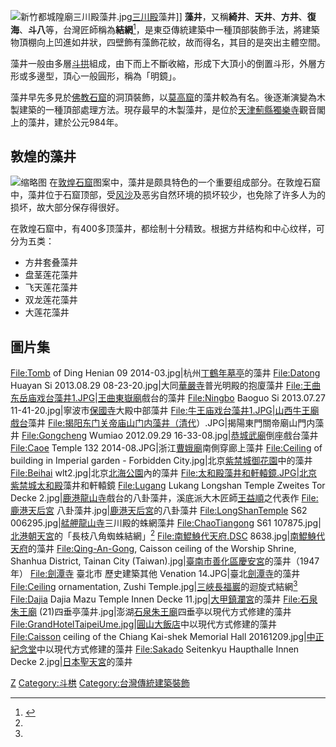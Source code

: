 [[File:新竹都城隍廟三川殿藻井.jpg|thumb]][[三川殿|三川殿]]藻井]]
'''藻井'''，又稱'''綺井'''、'''天井'''、'''方井'''、'''復海'''、'''斗八'''等，台灣匠師稱為'''結網'''<ref name=":0">{{Cite web|title=藻井|url=https://religion.moi.gov.tw/Knowledge/Content?ci=2&cid=123|access-date=2021-10-15|work=全國宗教知識網|publisher=中華民國內政部}}</ref>，是東亞傳統建築中一種頂部裝飾手法，將建築物頂棚向上凹進如井狀，四壁飾有藻飾花紋，故而得名，其目的是突出主體空間。

藻井一般由多層[[斗拱|斗拱]]組成，由下而上不斷收縮，形成下大頂小的倒置斗形，外層方形或多邊型，頂心一般圓形，稱為「明鏡」。

藻井早先多見於[[佛教|佛教]][[石窟|石窟]]的洞頂裝飾，以[[莫高窟|莫高窟]]的藻井較為有名。後逐漸演變為木製建築的一種頂部處理方法。現存最早的木製藻井，是位於[[天津|天津]][[薊縣|薊縣]][[独乐寺|獨樂寺]]觀音閣上的藻井，建於公元984年。

==敦煌的藻井==
[[File:Reproduced_Mural_of_220_cave,_Mogao_caves,_Dunhuang.jpg|缩略图]]
在[[敦煌石窟|敦煌石窟]]图案中，藻井是颇具特色的一个重要组成部分。在敦煌石窟中，藻井位于石窟顶部，受[[风沙|风沙]]及恶劣自然环境的损坏较少，也免除了许多人为的损坏，故大部分保存得很好。

在敦煌石窟中，有400多顶藻井，都绘制十分精致。根据方井结构和中心纹样，可分为五类：
* 方井套叠藻井
* 盘茎莲花藻井
* 飞天莲花藻井
* 双龙莲花藻井
* 大莲花藻井

== 圖片集 ==
<gallery>

File:Tomb of Ding Henian 09 2014-03.jpg|杭州[[丁鹤年墓亭|丁鶴年墓亭]]的藻井
File:Datong Huayan Si 2013.08.29 08-23-20.jpg|大同[[华严寺_(大同)|華嚴寺]]普光明殿的抱廈藻井
File:王曲东岳庙戏台藻井1.JPG|[[王曲东岳庙|王曲東嶽廟]]戲台的藻井
File:Ningbo Baoguo Si 2013.07.27 11-41-20.jpg|寧波市[[保国寺|保國寺]]大殿中部藻井
File:牛王庙戏台藻井1.JPG|山西[[牛王庙戏台|牛王廟戲台]]藻井
File:揭阳东门关帝庙山门内藻井（清代）.JPG|揭陽東門關帝廟山門内藻井
File:Gongcheng Wumiao 2012.09.29 16-33-08.jpg|[[恭城武庙|恭城武廟]]倒座戲台藻井
File:Caoe Temple 132 2014-08.JPG|浙江[[曹娥庙|曹娥廟]]南側穿廊上藻井
File:Ceiling of building in Imperial garden - Forbidden City.jpg|北京[[紫禁城|紫禁城]][[御花園_(北京故宮)|御花園]]中的藻井
File:Beihai wlt2.jpg|北京[[北海公園|北海公園]]內的藻井
File:太和殿藻井和軒轅鏡.JPG|北京[[故宫|紫禁城]][[太和殿|太和殿]]藻井和軒轅鏡
File:Lugang Lukang Longshan Temple Zweites Tor Decke 2.jpg|[[鹿港龍山寺|鹿港龍山寺]]戲台的八卦藻井，溪底派大木匠師[[王益順|王益順]]之代表作
File:鹿港天后宮 八卦藻井.jpg|[[鹿港天后宮|鹿港天后宮]]的八卦藻井
File:LongShanTemple S62 006295.jpg|[[艋舺龍山寺|艋舺龍山寺]]三川殿的蛛網藻井
File:ChaoTiangong S61 107875.jpg|[[北港朝天宮|北港朝天宮]]的「長枝八角蜘蛛結網」<ref name=":0" />
File:南鯤鯓代天府.DSC 8638.jpg|[[南鯤鯓代天府|南鯤鯓代天府]]的藻井
File:Qing-An-Gong, Caisson ceiling of the Worship Shrine, Shanhua District, Tainan City (Taiwan).jpg|[[臺南市|臺南市]][[善化區|善化區]][[善化慶安宮|慶安宮]]的藻井（1947年）
File:劍潭寺 臺北市 歷史建築其他 Venation 14.JPG|臺北[[劍潭古寺|劍潭寺]]的藻井
File:Ceiling ornamentation, Zushi Temple.jpg|[[三峽長福巖|三峽長福巖]]的迴旋式結網<ref name=":0" />
File:Dajia Dajia Mazu Temple Innen Decke 11.jpg|[[大甲鎮瀾宮|大甲鎮瀾宮]]的藻井
File:石泉朱王廟 (21)四垂亭藻井.jpg|澎湖[[石泉朱王廟|石泉朱王廟]]四垂亭以現代方式修建的藻井
File:GrandHotelTaipeiUme.jpg|[[圓山大飯店|圓山大飯店]]中以現代方式修建的藻井
File:Caisson ceiling of the Chiang Kai-shek Memorial Hall 20161209.jpg|[[中正紀念堂|中正紀念堂]]中以現代方式修建的藻井  
File:Sakado Seitenkyu Haupthalle Innen Decke 2.jpg|[[日本|日本]][[聖天宮|聖天宮]]的藻井  
</gallery>




[[Category:中國傳統建築|Z]]
[[Category:斗栱|Category:斗栱]]
[[Category:台灣傳統建築裝飾|Category:台灣傳統建築裝飾]]